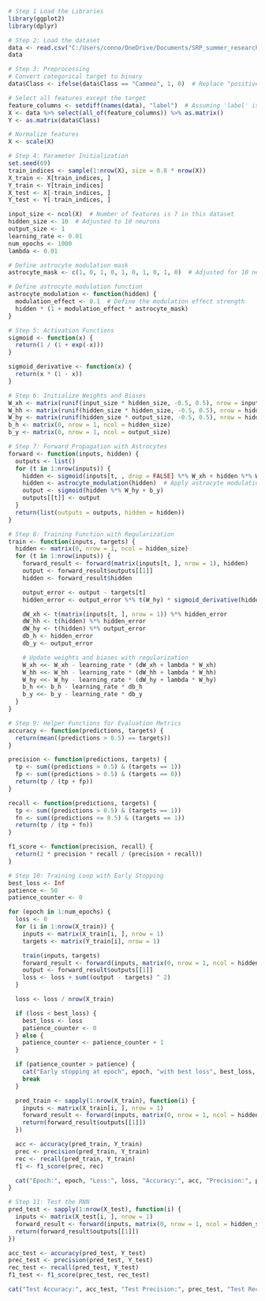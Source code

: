 ```{r}
# Step 1 Load the Libraries
library(ggplot2)
library(dplyr)

# Step 2: Load the dataset
data <- read.csv("C:/Users/conno/OneDrive/Documents/SRP_summer_research/Rice_Cammeo_Osmancik.csv")
data

# Step 3: Preprocessing
# Convert categorical target to binary
data$Class <- ifelse(data$Class == "Cammeo", 1, 0)  # Replace "positive_class" with your positive class

# Select all features except the target
feature_columns <- setdiff(names(data), "label")  # Assuming 'label' is the name of the target column
X <- data %>% select(all_of(feature_columns)) %>% as.matrix()
Y <- as.matrix(data$Class)

# Normalize features
X <- scale(X)

# Step 4: Parameter Initialization
set.seed(69)
train_indices <- sample(1:nrow(X), size = 0.8 * nrow(X))
X_train <- X[train_indices, ]
Y_train <- Y[train_indices]
X_test <- X[-train_indices, ]
Y_test <- Y[-train_indices, ]

input_size <- ncol(X)  # Number of features is 7 in this dataset
hidden_size <- 10  # Adjusted to 10 neurons
output_size <- 1
learning_rate <- 0.01
num_epochs <- 1000
lambda <- 0.01

# Define astrocyte modulation mask
astrocyte_mask <- c(1, 0, 1, 0, 1, 0, 1, 0, 1, 0)  # Adjusted for 10 neurons

# Define astrocyte modulation function
astrocyte_modulation <- function(hidden) {
  modulation_effect <- 0.1  # Define the modulation effect strength
  hidden * (1 + modulation_effect * astrocyte_mask)
}

# Step 5: Activation Functions
sigmoid <- function(x) {
  return(1 / (1 + exp(-x)))
}

sigmoid_derivative <- function(x) {
  return(x * (1 - x))
}

# Step 6: Initialize Weights and Biases
W_xh <- matrix(runif(input_size * hidden_size, -0.5, 0.5), nrow = input_size)
W_hh <- matrix(runif(hidden_size * hidden_size, -0.5, 0.5), nrow = hidden_size)
W_hy <- matrix(runif(hidden_size * output_size, -0.5, 0.5), nrow = hidden_size)
b_h <- matrix(0, nrow = 1, ncol = hidden_size)
b_y <- matrix(0, nrow = 1, ncol = output_size)

# Step 7: Forward Propagation with Astrocytes
forward <- function(inputs, hidden) {
  outputs <- list()
  for (t in 1:nrow(inputs)) {
    hidden <- sigmoid(inputs[t, , drop = FALSE] %*% W_xh + hidden %*% W_hh + b_h)
    hidden <- astrocyte_modulation(hidden)  # Apply astrocyte modulation
    output <- sigmoid(hidden %*% W_hy + b_y)
    outputs[[t]] <- output
  }
  return(list(outputs = outputs, hidden = hidden))
}

# Step 8: Training Function with Regularization
train <- function(inputs, targets) {
  hidden <- matrix(0, nrow = 1, ncol = hidden_size)
  for (t in 1:nrow(inputs)) {
    forward_result <- forward(matrix(inputs[t, ], nrow = 1), hidden)
    output <- forward_result$outputs[[1]]
    hidden <- forward_result$hidden

    output_error <- output - targets[t]
    hidden_error <- output_error %*% t(W_hy) * sigmoid_derivative(hidden)

    dW_xh <- t(matrix(inputs[t, ], nrow = 1)) %*% hidden_error
    dW_hh <- t(hidden) %*% hidden_error
    dW_hy <- t(hidden) %*% output_error
    db_h <- hidden_error
    db_y <- output_error

    # Update weights and biases with regularization
    W_xh <<- W_xh - learning_rate * (dW_xh + lambda * W_xh)
    W_hh <<- W_hh - learning_rate * (dW_hh + lambda * W_hh)
    W_hy <<- W_hy - learning_rate * (dW_hy + lambda * W_hy)
    b_h <<- b_h - learning_rate * db_h
    b_y <<- b_y - learning_rate * db_y
  }
}

# Step 9: Helper Functions for Evaluation Metrics
accuracy <- function(predictions, targets) {
  return(mean((predictions > 0.5) == targets))
}

precision <- function(predictions, targets) {
  tp <- sum((predictions > 0.5) & (targets == 1))
  fp <- sum((predictions > 0.5) & (targets == 0))
  return(tp / (tp + fp))
}

recall <- function(predictions, targets) {
  tp <- sum((predictions > 0.5) & (targets == 1))
  fn <- sum((predictions <= 0.5) & (targets == 1))
  return(tp / (tp + fn))
}

f1_score <- function(precision, recall) {
  return(2 * precision * recall / (precision + recall))
}

# Step 10: Training Loop with Early Stopping
best_loss <- Inf
patience <- 50
patience_counter <- 0

for (epoch in 1:num_epochs) {
  loss <- 0
  for (i in 1:nrow(X_train)) {
    inputs <- matrix(X_train[i, ], nrow = 1)
    targets <- matrix(Y_train[i], nrow = 1)

    train(inputs, targets)
    forward_result <- forward(inputs, matrix(0, nrow = 1, ncol = hidden_size))
    output <- forward_result$outputs[[1]]
    loss <- loss + sum((output - targets) ^ 2)
  }

  loss <- loss / nrow(X_train)

  if (loss < best_loss) {
    best_loss <- loss
    patience_counter <- 0
  } else {
    patience_counter <- patience_counter + 1
  }

  if (patience_counter > patience) {
    cat("Early stopping at epoch", epoch, "with best loss", best_loss, "\n")
    break
  }

  pred_train <- sapply(1:nrow(X_train), function(i) {
    inputs <- matrix(X_train[i, ], nrow = 1)
    forward_result <- forward(inputs, matrix(0, nrow = 1, ncol = hidden_size))
    return(forward_result$outputs[[1]])
  })

  acc <- accuracy(pred_train, Y_train)
  prec <- precision(pred_train, Y_train)
  rec <- recall(pred_train, Y_train)
  f1 <- f1_score(prec, rec)

  cat("Epoch:", epoch, "Loss:", loss, "Accuracy:", acc, "Precision:", prec, "Recall:", rec, "F1 Score:", f1, "\n")
}

# Step 11: Test the RNN
pred_test <- sapply(1:nrow(X_test), function(i) {
  inputs <- matrix(X_test[i, ], nrow = 1)
  forward_result <- forward(inputs, matrix(0, nrow = 1, ncol = hidden_size))
  return(forward_result$outputs[[1]])
})

acc_test <- accuracy(pred_test, Y_test)
prec_test <- precision(pred_test, Y_test)
rec_test <- recall(pred_test, Y_test)
f1_test <- f1_score(prec_test, rec_test)

cat("Test Accuracy:", acc_test, "Test Precision:", prec_test, "Test Recall:", rec_test, "Test F1 Score:", f1_test, "\n")
```
